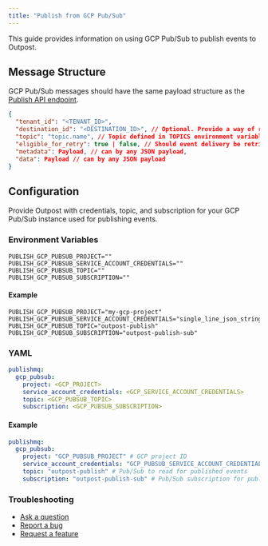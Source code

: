 ```yaml
---
title: "Publish from GCP Pub/Sub"
---
```


This guide provides information on using GCP Pub/Sub to publish events to Outpost.

## Message Structure

GCP Pub/Sub messages should have the same payload structure as the [Publish API endpoint](/docs/references/api#publish).

```json
{
  "tenant_id": "<TENANT_ID>",
  "destination_id": "<DESTINATION_ID>", // Optional. Provide a way of routing events to a specific destination
  "topic": "topic.name", // Topic defined in TOPICS environment variable
  "eligible_for_retry": true | false, // Should event delivery be retried. Default is true.
  "metadata": Payload, // can by any JSON payload,
  "data": Payload // can by any JSON payload
}
```

## Configuration

Provide Outpost with credentials, topic, and subscription for your GCP Pub/Sub instance used for publishing events.

### Environment Variables

```
PUBLISH_GCP_PUBSUB_PROJECT=""
PUBLISH_GCP_PUBSUB_SERVICE_ACCOUNT_CREDENTIALS=""
PUBLISH_GCP_PUBSUB_TOPIC=""
PUBLISH_GCP_PUBSUB_SUBSCRIPTION=""
```

#### Example

```
PUBLISH_GCP_PUBSUB_PROJECT="my-gcp-project"
PUBLISH_GCP_PUBSUB_SERVICE_ACCOUNT_CREDENTIALS="single_line_json_string"
PUBLISH_GCP_PUBSUB_TOPIC="outpost-publish"
PUBLISH_GCP_PUBSUB_SUBSCRIPTION="outpost-publish-sub"
```

### YAML

```yaml
publishmq:
  gcp_pubsub:
    project: <GCP_PROJECT>
    service_account_credentials: <GCP_SERVICE_ACCOUNT_CREDENTIALS>
    topic: <GCP_PUBSUB_TOPIC>
    subscription: <GCP_PUBSUB_SUBSCRIPTION>
```

#### Example

```yaml
publishmq:
  gcp_pubsub:
    project: "GCP_PUBSUB_PROJECT" # GCP project ID
    service_account_credentials: "GCP_PUBSUB_SERVICE_ACCOUNT_CREDENTIALS" # Contents of service account credentials JSON file
    topic: "outpost-publish" # Pub/Sub to read for published events
    subscription: "outpost-publish-sub" # Pub/Sub subscription for published events
```

### Troubleshooting

- [Ask a question](https://github.com/hookdeck/outpost/discussions/new?category=q-a)
- [Report a bug](https://github.com/hookdeck/outpost/issues/new?assignees=&labels=bug&projects=&template=bug_report.md&title=%F0%9F%90%9B+Bug+Report%3A+)
- [Request a feature](https://github.com/hookdeck/outpost/issues/new?assignees=&labels=enhancement&projects=&template=feature_request.md&title=%F0%9F%9A%80+Feature%3A+)

